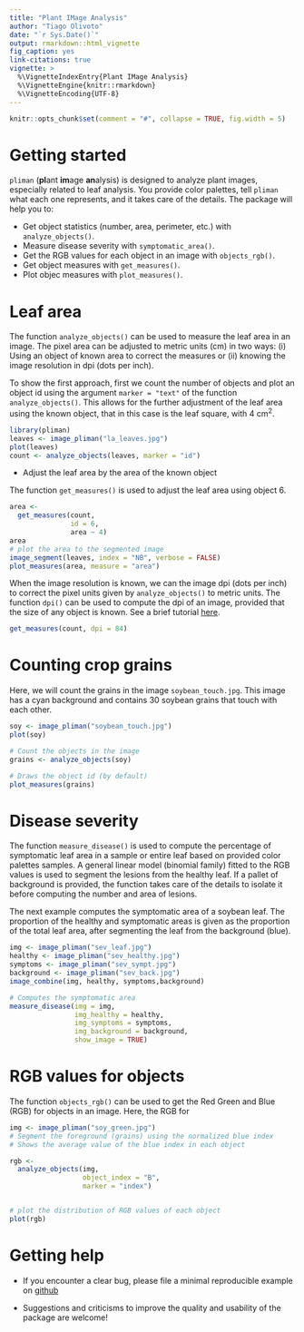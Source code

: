 ```yaml
---
title: "Plant IMage Analysis"
author: "Tiago Olivoto"
date: "`r Sys.Date()`"
output: rmarkdown::html_vignette
fig_caption: yes
link-citations: true
vignette: >
  %\VignetteIndexEntry{Plant IMage Analysis}
  %\VignetteEngine{knitr::rmarkdown}
  %\VignetteEncoding{UTF-8}
---
```


```r
knitr::opts_chunk$set(comment = "#", collapse = TRUE, fig.width = 5)
```

# Getting started
`pliman` (**pl**ant **im**age **an**alysis) is designed to analyze plant images, especially related to leaf analysis. You provide color palettes, tell `pliman` what each one represents, and it takes care of the details. The package will help you to:

* Get object statistics (number, area, perimeter, etc.) with `analyze_objects()`.
* Measure disease severity with `symptomatic_area()`.
* Get the RGB values for each object in an image with `objects_rgb()`.
* Get object measures with `get_measures()`.
* Plot objec measures with `plot_measures()`.


# Leaf area
The function `analyze_objects()` can be used to measure the leaf area in an image. The pixel area can be adjusted to metric units (cm) in two ways: (i) Using an object of known area to correct the measures or (ii) knowing the image resolution in dpi (dots per inch).

To show the first approach, first we count the number of objects and plot an object id using the argument `marker = "text"` of the function `analyze_objects()`. This allows for the further adjustment of the leaf area using the known object, that in this case is the leaf square, with 4 cm$^2$.



```r
library(pliman)
leaves <- image_pliman("la_leaves.jpg")
plot(leaves)
count <- analyze_objects(leaves, marker = "id")
```


- Adjust the leaf area by the area of the known object

The function `get_measures()` is used to adjust the leaf area using object 6.

```r
area <- 
  get_measures(count,
               id = 6,
               area ~ 4)
area
# plot the area to the segmented image
image_segment(leaves, index = "NB", verbose = FALSE)
plot_measures(area, measure = "area")

```


When the image resolution is known, we can the image dpi (dots per inch) to correct the pixel units given by `analyze_objects()` to metric units. The function `dpi()` can be used to compute the dpi of an image, provided that the size of any object is known. See a brief tutorial [here](https://www.youtube.com/watch?v=Rh10_pLgeng).
```r
get_measures(count, dpi = 84)
```



# Counting crop grains 

Here, we will count the grains in the image `soybean_touch.jpg`. This image has a cyan background and contains 30 soybean grains that touch with each other.

```r
soy <- image_pliman("soybean_touch.jpg")
plot(soy)

# Count the objects in the image
grains <- analyze_objects(soy)

# Draws the object id (by default)
plot_measures(grains)
```



# Disease severity
The function `measure_disease()` is used to compute the percentage of symptomatic leaf area in a sample or entire leaf based on provided color palettes samples. A general linear model (binomial family) fitted to the RGB values is used to segment the lesions from the healthy leaf. If a pallet of background is provided, the function takes care of the details to isolate it before computing the number and area of lesions.

The next example computes the symptomatic area of a soybean leaf. The proportion of the healthy and symptomatic areas is given as the proportion of the total leaf area, after segmenting the leaf from the background (blue).

```r
img <- image_pliman("sev_leaf.jpg")
healthy <- image_pliman("sev_healthy.jpg")
symptoms <- image_pliman("sev_sympt.jpg")
background <- image_pliman("sev_back.jpg")
image_combine(img, healthy, symptoms,background)

# Computes the symptomatic area
measure_disease(img = img,
                img_healthy = healthy,
                img_symptoms = symptoms,
                img_background = background,
                show_image = TRUE)
```


# RGB values for objects
The function `objects_rgb()` can be used to get the Red Green and Blue (RGB) for objects in an image. Here, the RGB for 

```r
img <- image_pliman("soy_green.jpg")
# Segment the foreground (grains) using the normalized blue index
# Shows the average value of the blue index in each object

rgb <- 
  analyze_objects(img,
                  object_index = "B",
                  marker = "index")


# plot the distribution of RGB values of each object
plot(rgb)
```



# Getting help

-   If you encounter a clear bug, please file a minimal reproducible example on [github](https://github.com/TiagoOlivoto/pliman/issues)

-   Suggestions and criticisms to improve the quality and usability of the package are welcome!
